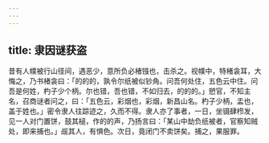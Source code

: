 ```yaml
---
---
---
```

title: 隶因谜获盗
---



昔有人幞被行山径间，遇恶少，意所负必楮镪也，击杀之。视幞中，特楮衾耳，大悔之，乃书楮衾曰：「的的的，孰令尔纸被似钞角。问吾何处住，五色云中住。问吾是何姓，杓子少个柄。尔也错，吾也错，不如归去，的的的。」愬官，不知主名，召商谜者问之，曰：「五色云，彩烟也，彩烟，新昌山名。杓子少柄，盂也，盖于姓也。」密令隶人往踪迹之，久而不得。隶人亦了事者，一日，坐镊肆栉发，见一人对门置饼，鼓其槌，作的的声，乃扬言曰：「某山中劫负纸被者，官察知贼处，即来捕也。」觇其人，有惧色。次日，竟闭门不卖饼矣。捕之，果服罪。
